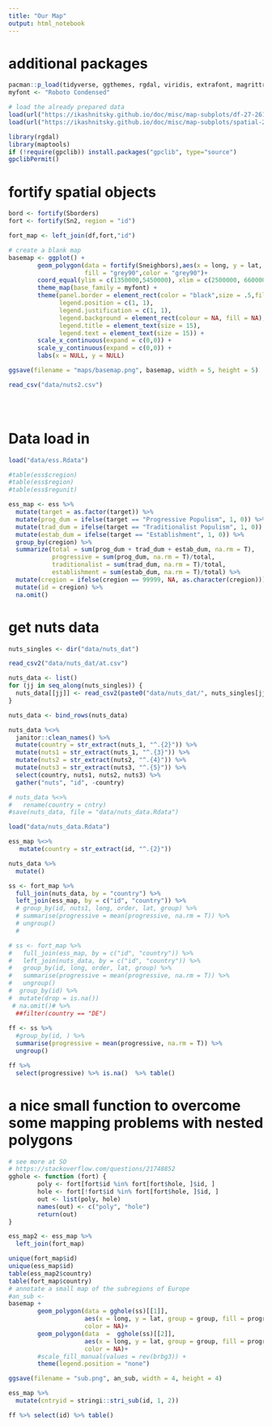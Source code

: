```yaml
---
title: "Our Map"
output: html_notebook
---
```


# additional packages

```r
pacman::p_load(tidyverse, ggthemes, rgdal, viridis, extrafont, magrittr)
myfont <- "Roboto Condensed"

# load the already prepared data
load(url("https://ikashnitsky.github.io/doc/misc/map-subplots/df-27-261-urb-rur.RData"))
load(url("https://ikashnitsky.github.io/doc/misc/map-subplots/spatial-27-261.RData"))

library(rgdal)
library(maptools)
if (!require(gpclib)) install.packages("gpclib", type="source")
gpclibPermit()
```



# fortify spatial objects

```r

bord <- fortify(Sborders)
fort <- fortify(Sn2, region = "id")

fort_map <- left_join(df,fort,"id")

# create a blank map
basemap <- ggplot() +
        geom_polygon(data = fortify(Sneighbors),aes(x = long, y = lat, group = group),
                     fill = "grey90",color = "grey90")+
        coord_equal(ylim = c(1350000,5450000), xlim = c(2500000, 6600000)) +
        theme_map(base_family = myfont) +
        theme(panel.border = element_rect(color = "black",size = .5,fill = NA),
              legend.position = c(1, 1),
              legend.justification = c(1, 1),
              legend.background = element_rect(colour = NA, fill = NA),
              legend.title = element_text(size = 15),
              legend.text = element_text(size = 15)) +
        scale_x_continuous(expand = c(0,0)) +
        scale_y_continuous(expand = c(0,0)) +
        labs(x = NULL, y = NULL)

ggsave(filename = "maps/basemap.png", basemap, width = 5, height = 5)

read_csv("data/nuts2.csv")





```

# Data load in

```r
load("data/ess.Rdata")

#table(ess$cregion)
#table(ess$region)
#table(ess$regunit)

ess_map <- ess %>% 
  mutate(target = as.factor(target)) %>% 
  mutate(prog_dum = ifelse(target == "Progressive Populism", 1, 0)) %>% 
  mutate(trad_dum = ifelse(target == "Traditionalist Populism", 1, 0)) %>% 
  mutate(estab_dum = ifelse(target == "Establishment", 1, 0)) %>% 
  group_by(cregion) %>% 
  summarize(total = sum(prog_dum + trad_dum + estab_dum, na.rm = T),
            progressive = sum(prog_dum, na.rm = T)/total,
            traditionalist = sum(trad_dum, na.rm = T)/total,
            establishment = sum(estab_dum, na.rm = T)/total) %>% 
  mutate(cregion = ifelse(cregion == 99999, NA, as.character(cregion))) %>% 
  mutate(id = cregion) %>% 
  na.omit()
```




# get nuts data

```r
nuts_singles <- dir("data/nuts_dat")

read_csv2("data/nuts_dat/at.csv")

nuts_data <- list()
for (jj in seq_along(nuts_singles)) {
  nuts_data[[jj]] <- read_csv2(paste0("data/nuts_dat/", nuts_singles[jj]))
}

nuts_data <- bind_rows(nuts_data)

nuts_data %<>% 
  janitor::clean_names() %>% 
  mutate(country = str_extract(nuts_1, "^.{2}")) %>% 
  mutate(nuts1 = str_extract(nuts_1, "^.{3}")) %>% 
  mutate(nuts2 = str_extract(nuts2, "^.{4}")) %>% 
  mutate(nuts3 = str_extract(nuts3, "^.{5}")) %>% 
  select(country, nuts1, nuts2, nuts3) %>% 
  gather("nuts", "id", -country)

# nuts_data %<>% 
#   rename(country = cntry)
#save(nuts_data, file = "data/nuts_data.Rdata")

load("data/nuts_data.Rdata")

ess_map %<>% 
   mutate(country = str_extract(id, "^.{2}")) 

nuts_data %>% 
  mutate()

ss <- fort_map %>% 
  full_join(nuts_data, by = "country") %>% 
  left_join(ess_map, by = c("id", "country")) %>% 
  # group_by(id, nuts1, long, order, lat, group) %>% 
  # summarise(progressive = mean(progressive, na.rm = T)) %>% 
  # ungroup() 
  # 

# ss <- fort_map %>% 
#   full_join(ess_map, by = c("id", "country")) %>% 
#   left_join(nuts_data, by = c("id", "country")) %>% 
#   group_by(id, long, order, lat, group) %>% 
#   summarise(progressive = mean(progressive, na.rm = T)) %>% 
#   ungroup() 
#  group_by(id) %>% 
#  mutate(drop = is.na())
 # na.omit()# %>% 
  ##filter(country == "DE")
  
ff <- ss %>% 
  #group_by(id, ) %>% 
  summarise(progressive = mean(progressive, na.rm = T)) %>% 
  ungroup() 

ff %>% 
  select(progressive) %>% is.na()  %>% table()


```

# a nice small function to overcome some mapping problems with nested polygons

```r
# see more at SO
# https://stackoverflow.com/questions/21748852
gghole <- function (fort) {
        poly <- fort[fort$id %in% fort[fort$hole, ]$id, ]
        hole <- fort[!fort$id %in% fort[fort$hole, ]$id, ]
        out <- list(poly, hole)
        names(out) <- c("poly", "hole")
        return(out)
}

ess_map2 <- ess_map %>% 
  left_join(fort_map)

unique(fort_map$id)
unique(ess_map$id)
table(ess_map2$country)
table(fort_map$country)
# annotate a small map of the subregions of Europe
#an_sub <- 
basemap +
        geom_polygon(data = gghole(ss)[[1]], 
                     aes(x = long, y = lat, group = group, fill = progressive),
                     color = NA)+
        geom_polygon(data  =  gghole(ss)[[2]], 
                     aes(x = long, y = lat, group = group, fill = progressive),
                     color = NA)+
        #scale_fill_manual(values = rev(brbg3)) +
        theme(legend.position = "none")

ggsave(filename = "sub.png", an_sub, width = 4, height = 4)

ess_map %>% 
  mutate(cntryid = stringi::stri_sub(id, 1, 2))

ff %>% select(id) %>% table()
```